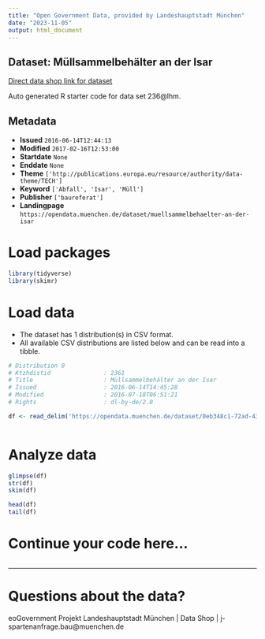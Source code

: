 ```yaml
---
title: "Open Government Data, provided by Landeshauptstadt München"
date: "2023-11-05"
output: html_document
---
```


## Dataset: Müllsammelbehälter an der Isar

[Direct data shop link for dataset](https://opendata.muenchen.de/dataset/muellsammelbehaelter-an-der-isar)

Auto generated R starter code for data set 236@lhm.

## Metadata

- **Issued** `2016-06-14T12:44:13`
- **Modified** `2017-02-16T12:53:00`
- **Startdate** `None`
- **Enddate** `None`
- **Theme** `['http://publications.europa.eu/resource/authority/data-theme/TECH']`
- **Keyword** `['Abfall', 'Isar', 'Müll']`
- **Publisher** `['baureferat']`
- **Landingpage** `https://opendata.muenchen.de/dataset/muellsammelbehaelter-an-der-isar`


# Load packages

```r

library(tidyverse)
library(skimr)

```

# Load data

-   The dataset has 1 distribution(s) in CSV format.
-   All available CSV distributions are listed below and can be read into a tibble.

```r

# Distribution 0
# Ktzhdistid               : 2361
# Title                    : Müllsammelbehälter an der Isar
# Issued                   : 2016-06-14T14:45:28
# Modified                 : 2016-07-18T06:51:21
# Rights                   : dl-by-de/2.0

df <- read_delim('https://opendata.muenchen.de/dataset/0eb348c1-72ad-4384-b573-03b7c6a826c3/resource/5ad81dfc-e30d-41c0-9189-342a43893fc5/download/muellsammelbehaelter-an-der-isar-2016-07-15.csv')



```

# Analyze data

```r

glimpse(df)
str(df)
skim(df)

head(df)
tail(df)

```

# Continue your code here...

```r

```

------------------------------------------------------------------------

# Questions about the data?

eoGovernment Projekt Landeshauptstadt München | Data Shop | j-spartenanfrage.bau@muenchen.de
